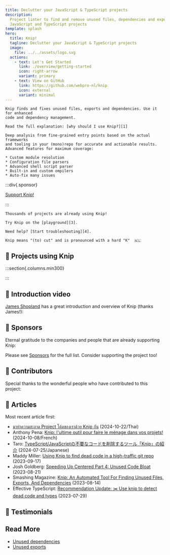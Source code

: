 ```yaml
---
title: Declutter your JavaScript & TypeScript projects
description:
  Project linter to find and remove unused files, dependencies and exports in
  JavaScript and TypeScript projects
template: splash
hero:
  title: Knip!
  tagline: Declutter your JavaScript & TypeScript projects
  image:
    file: ../../assets/logo.svg
  actions:
    - text: Let's Get Started
      link: ./overview/getting-started
      icon: right-arrow
      variant: primary
    - text: View on GitHub
      link: https://github.com/webpro-nl/knip
      icon: external
      variant: minimal
---
```



<CardGrid>
  <Card title="Why?" icon="approve-check">

    Knip finds and fixes unused files, exports and dependencies. Use it for enhanced
    code and dependency management.

    Read the full explanation: [why should I use Knip?][1]

  </Card>

  <Card title="How?" icon="setting">

    Deep analysis from fine-grained entry points based on the actual frameworks
    and tooling in your (mono)repo for accurate and actionable results.
    Advanced features for maximum coverage:

    * Custom module resolution
    * Configuration file parsers
    * Advanced shell script parser
    * Built-in and custom ompilers
    * Auto-fix many issues

  </Card>
</CardGrid>

:::div{.sponsor}

[Support Knip!][2]

:::

<CardGrid stagger>
  <Card title="Battle-tested" icon="approve-check">

    Thousands of projects are already using Knip!

  </Card>

  <Card title="Playground" icon="rocket">

    Try Knip on the [playground][3].

  </Card>

  <Card title="Troubleshooting" icon="warning">

    Need help? [Start troubleshooting][4].

  </Card>

  <Card title="/'knɪp/" icon="translate">

    Knip means "(to) cut" and is pronounced with a hard "K"  🇳🇱

  </Card>
</CardGrid>

## 🧡 Projects using Knip

:::section{.columns.min300}

<Projects />

:::

## 🧡 Introduction video

[James Shopland][5] has a great introduction and overview of Knip (thanks
James!):

<YouTube id="uhEkgWt-pUM" />

## 🧡 Sponsors

Eternal gratitude to the companies and people that are already supporting Knip:

<Sponsors direction="row" showAll={false} />

Please see [Sponsors][2] for the full list. Consider supporting the project too!

## 🧡 Contributors

Special thanks to the wonderful people who have contributed to this project:

<Contributors />

## 🧡 Articles

Most recent article first:

- [มาทำความสะอาด Project โค้ดของเราด้วย Knip กัน][6] (2024-10-22/Thai)
- Anthony Pena: [Knip: l'ultime outil pour faire le ménage dans vos projets!][7]
  (2024-10-08/French)
- Taro: [TypeScript/JavaScriptの不要なコードを削除するツール「Knip」の紹介][8]
  (2024-07-25/Japanese)
- Maddy Miller: [Using Knip to find dead code in a high-traffic git repo][9]
  (2023-09-17)
- Josh Goldberg: [Speeding Up Centered Part 4: Unused Code Bloat][10]
  (2023-08-21)
- Smashing Magazine: [Knip: An Automated Tool For Finding Unused Files, Exports,
  And Dependencies][11] (2023-08-14)
- Effective TypeScript: [Recommendation Update: ✂️ Use knip to detect dead code
  and types][12] (2023-07-29)

## 🧡 Testimonials

<Tweets />

## Read More

- [Unused dependencies][13]
- [Unused exports][14]

[1]: ./explanations/why-use-knip.md
[2]: ./sponsors
[3]: ./playground
[4]: ./guides/troubleshooting.md
[5]: https://www.jamesshopland.com
[6]:
  https://engineering.thinknet.co.th/%E0%B8%A1%E0%B8%B2%E0%B8%97%E0%B8%B3%E0%B8%84%E0%B8%A7%E0%B8%B2%E0%B8%A1%E0%B8%AA%E0%B8%B0%E0%B8%AD%E0%B8%B2%E0%B8%94-project-%E0%B9%82%E0%B8%84%E0%B9%89%E0%B8%94%E0%B8%82%E0%B8%AD%E0%B8%87%E0%B9%80%E0%B8%A3%E0%B8%B2%E0%B8%94%E0%B9%89%E0%B8%A7%E0%B8%A2-knip-%E0%B8%81%E0%B8%B1%E0%B8%99-20dbd65f6b58
[7]:
  https://k49.fr.nf/knip-l-ultime-outil-pour-faire-le-menage-dans-vos-projets/
[8]: https://tech.basemachina.jp/entry/introduction-knip
[9]: https://madelinemiller.dev/blog/knip-dead-code/
[10]:
  https://www.joshuakgoldberg.com/blog/speeding-up-centered-part-4-unused-code-bloat/
[11]:
  https://www.smashingmagazine.com/2023/08/knip-automated-tool-find-unused-files-exports-dependencies/
[12]: https://effectivetypescript.com/2023/07/29/knip/
[13]: ./typescript/unused-dependencies.md
[14]: ./typescript/unused-exports.md
